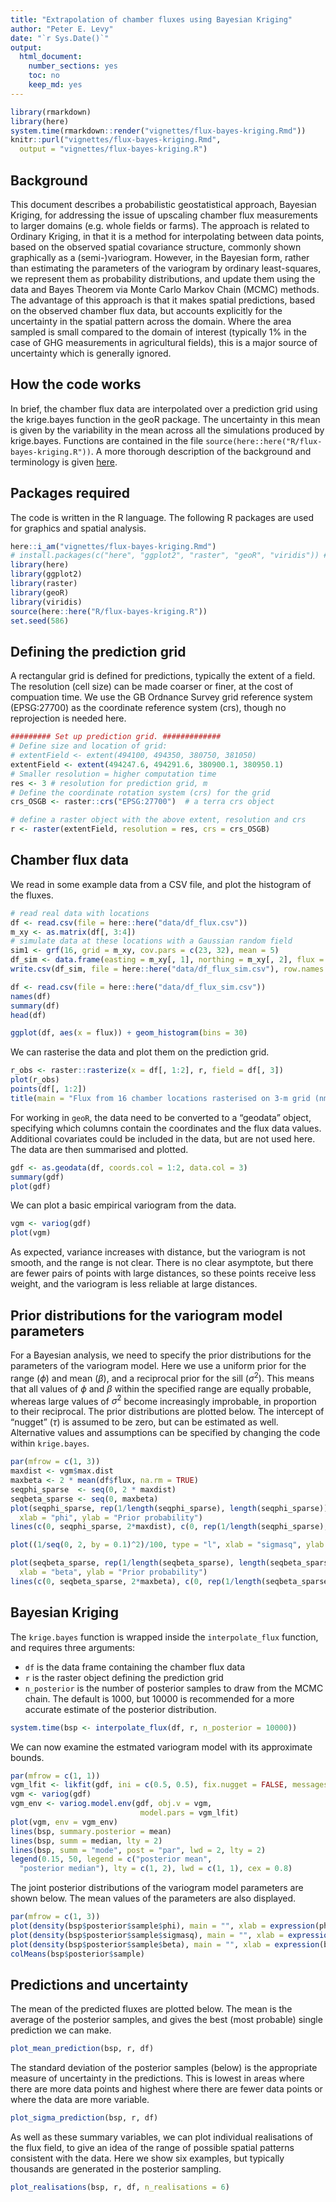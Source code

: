```yaml
---
title: "Extrapolation of chamber fluxes using Bayesian Kriging"
author: "Peter E. Levy"
date: "`r Sys.Date()`"
output:
  html_document:
    number_sections: yes
    toc: no
    keep_md: yes
---
```


```r
library(rmarkdown)
library(here)
system.time(rmarkdown::render("vignettes/flux-bayes-kriging.Rmd"))
knitr::purl("vignettes/flux-bayes-kriging.Rmd",
  output = "vignettes/flux-bayes-kriging.R")
```

## Background
This document describes a probabilistic geostatistical approach, Bayesian Kriging, for addressing the issue of upscaling chamber flux measurements to larger domains (e.g. whole fields or farms).  The approach is related to Ordinary Kriging, in that it is a method for interpolating between data points, based on the observed spatial covariance structure, commonly shown graphically as a (semi-)variogram.  However, in the Bayesian form, rather than estimating the parameters of the variogram by ordinary least-squares, we represent them as probability distributions, and update them using the data and Bayes Theorem via Monte Carlo Markov Chain (MCMC) methods.  The advantage of this approach is that it makes spatial predictions, based on the observed chamber flux data, but accounts explicitly for the uncertainty in the spatial pattern across the domain. Where the area sampled is small compared to the domain of interest (typically \textless 1\% in the case of GHG measurements in agricultural fields), this is a major source of uncertainty which is generally ignored.

## How the code works
In brief, the chamber flux data are interpolated over a prediction grid using the krige.bayes function in the geoR package.  The uncertainty in this mean is given by the variability in the mean across all the simulations produced by krige.bayes.
Functions are contained in the file `source(here::here("R/flux-bayes-kriging.R"))`.
A more thorough description of the background and terminology is given [here](https://nerc-ceh.github.io/beem/ae/ae-09-spatial.html).

## Packages required
The code is written in the R language. The following R packages are used for graphics and spatial analysis.

```r
here::i_am("vignettes/flux-bayes-kriging.Rmd")
# install.packages(c("here", "ggplot2", "raster", "geoR", "viridis")) # if not already installed
library(here)
library(ggplot2)
library(raster)
library(geoR)
library(viridis)
source(here::here("R/flux-bayes-kriging.R"))
set.seed(586)
```

## Defining the prediction grid

A rectangular grid is defined for predictions, typically the extent of a field. The resolution (cell size) can be made coarser or finer, at the cost of compuation time.  We use the GB Ordnance Survey grid reference system (EPSG:27700) as the coordinate reference system (crs), though no reprojection is needed here.

```r
######### Set up prediction grid. #############
# Define size and location of grid:
# extentField <- extent(494100, 494350, 380750, 381050)
extentField <- extent(494247.6, 494291.6, 380900.1, 380950.1)
# Smaller resolution = higher computation time
res <- 3 # resolution for prediction grid, m
# Define the coordinate rotation system (crs) for the grid
crs_OSGB <- raster::crs("EPSG:27700")  # a terra crs object

# define a raster object with the above extent, resolution and crs
r <- raster(extentField, resolution = res, crs = crs_OSGB)
```

## Chamber flux data
We read in some example data from a CSV file, and plot the histogram of the fluxes.

```r
# read real data with locations
df <- read.csv(file = here::here("data/df_flux.csv"))
m_xy <- as.matrix(df[, 3:4])
# simulate data at these locations with a Gaussian random field
sim1 <- grf(16, grid = m_xy, cov.pars = c(23, 32), mean = 5)
df_sim <- data.frame(easting = m_xy[, 1], northing = m_xy[, 2], flux = sim1$data)
write.csv(df_sim, file = here::here("data/df_flux_sim.csv"), row.names = FALSE)
```


```r
df <- read.csv(file = here::here("data/df_flux_sim.csv"))
names(df)
summary(df)
head(df)
```

```r
ggplot(df, aes(x = flux)) + geom_histogram(bins = 30)
```

We can rasterise the data and plot them on the prediction grid.

```r
r_obs <- raster::rasterize(x = df[, 1:2], r, field = df[, 3])
plot(r_obs)
points(df[, 1:2])
title(main = "Flux from 16 chamber locations rasterised on 3-m grid (nmol/m2/s)")
```

For working in `geoR`, the data need to be converted to a "geodata" object, specifying which columns contain the coordinates and the  flux data values. Additional covariates could be included in the data, but are not used here. The data are then summarised and plotted.

```r
gdf <- as.geodata(df, coords.col = 1:2, data.col = 3)
summary(gdf)
plot(gdf)
```

We can plot a basic empirical variogram from the data.
```r
vgm <- variog(gdf)
plot(vgm)
```

As expected, variance increases with distance, but the variogram is not smooth, and the range is not clear. There is no clear asymptote, but there are fewer pairs of points with large distances, so these points receive less weight, and the variogram is less reliable at large distances.

## Prior distributions for the variogram model parameters
For a Bayesian analysis, we need to specify the prior distributions for the parameters of the variogram model.  Here we use a uniform prior for the range ($\phi$) and mean ($\beta$), and a reciprocal prior for the sill ($\sigma^2$).  This means that all values of $\phi$ and $\beta$ within the specified range are equally probable, whereas large values of $\sigma^2$ become increasingly improbable, in proportion to their reciprocal. The prior distributions are plotted below. The intercept of "nugget" ($\tau$) is assumed to be zero, but can be estimated as well. Alternative values and assumptions can be specified by changing the  code within `krige.bayes`.

```r
par(mfrow = c(1, 3))
maxdist <- vgm$max.dist
maxbeta <- 2 * mean(df$flux, na.rm = TRUE)
seqphi_sparse  <- seq(0, 2 * maxdist)
seqbeta_sparse <- seq(0, maxbeta)
plot(seqphi_sparse, rep(1/length(seqphi_sparse), length(seqphi_sparse)), type = "l",
  xlab = "phi", ylab = "Prior probability")
lines(c(0, seqphi_sparse, 2*maxdist), c(0, rep(1/length(seqphi_sparse), length(seqphi_sparse)), 0), type = "l")

plot((1/seq(0, 2, by = 0.1)^2)/100, type = "l", xlab = "sigmasq", ylab = "Prior probability")

plot(seqbeta_sparse, rep(1/length(seqbeta_sparse), length(seqbeta_sparse)), type = "l",
  xlab = "beta", ylab = "Prior probability")
lines(c(0, seqbeta_sparse, 2*maxbeta), c(0, rep(1/length(seqbeta_sparse), length(seqbeta_sparse)), 0), type = "l")
```


## Bayesian Kriging
The `krige.bayes` function is wrapped inside the `interpolate_flux` function, and requires three arguments:

- `df` is the data frame containing the chamber flux data
- `r` is the raster object defining the prediction grid
- `n_posterior` is the number of posterior samples to draw from the MCMC chain.  The default is 1000, but 10000 is recommended for a more accurate estimate of the posterior distribution.

```r
system.time(bsp <- interpolate_flux(df, r, n_posterior = 10000))
```

We can now examine the estmated variogram model with its approximate bounds.

```r
par(mfrow = c(1, 1))
vgm_lfit <- likfit(gdf, ini = c(0.5, 0.5), fix.nugget = FALSE, messages = FALSE)
vgm <- variog(gdf)
vgm_env <- variog.model.env(gdf, obj.v = vgm,
                             model.pars = vgm_lfit)
plot(vgm, env = vgm_env)
lines(bsp, summary.posterior = mean)
lines(bsp, summ = median, lty = 2)
lines(bsp, summ = "mode", post = "par", lwd = 2, lty = 2)
legend(0.15, 50, legend = c("posterior mean",
  "posterior median"), lty = c(1, 2), lwd = c(1, 1), cex = 0.8)
```

The joint posterior distributions of the variogram model parameters are shown below. The mean values of the parameters are also displayed.

```r
par(mfrow = c(1, 3))
plot(density(bsp$posterior$sample$phi), main = "", xlab = expression(phi))
plot(density(bsp$posterior$sample$sigmasq), main = "", xlab = expression(sigma^2))
plot(density(bsp$posterior$sample$beta), main = "", xlab = expression(beta))
colMeans(bsp$posterior$sample)
```


## Predictions and uncertainty
The mean of the predicted fluxes are plotted below. The mean is the average of the posterior samples, and gives the best (most probable) single prediction we can make.

```r
plot_mean_prediction(bsp, r, df)
```

The standard deviation of the posterior samples (below) is the appropriate measure of uncertainty in the predictions. This is lowest in areas where there are more data points and highest where there are fewer data points or where the data are more variable.

```r
plot_sigma_prediction(bsp, r, df)
```

As well as these summary variables, we can plot individual realisations of the flux field, to give an idea of the range of possible spatial patterns consistent with the data. Here we show six examples, but typically thousands are generated in the posterior sampling.

```r
plot_realisations(bsp, r, df, n_realisations = 6)
```

